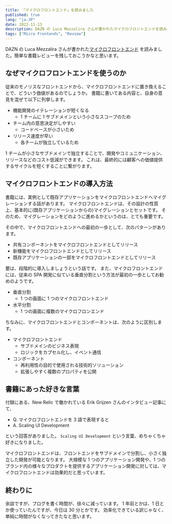 ```yaml
---
title: 「マイクロフロントエンド」を読みました
published: true
lang: "ja-JP"
date: 2022-11-13
description: DAZN の Luca Mezzalira さんが書かれたマイクロフロントエンドを読みました。簡単な書籍レビューを残しておこうかなと思います。
tags: ["Micro Frontends", "Review"]
---
```


DAZN の Luca Mezzalira さんが書かれた[マイクロフロントエンド](https://www.oreilly.co.jp/books/9784814400027/) を読みました。簡単な書籍レビューを残しておこうかなと思います。

## なぜマイクロフロントエンドを使うのか

従来のモノリスなフロントエンドから、マイクロフロントエンドに置き換えることで、どういう価値があるのでしょうか。
書籍に書いてある内容と、自身の意見を混ぜて以下に列挙します。

- 機能開発のイテレーションが短くなる
  - 1 チームに 1 サブドメインという小さなスコープのため
- チーム内の意思決定がしやすい
  - コードベースが小さいため
- リリース速度が早い
  - 各チームが独立しているため

1 チームが小さなサブドメインで独立することで、開発やコミュニケーション、リリースなどのコスト低減ができます。
これは、最終的には顧客への価値提供するサイクルを短くすることに繋がります。

## マイクロフロントエンドの導入方法

書籍には、実例として既存アプリケーションをマイクロフロントエンドへマイグレーションする話があります。
マイクロフロントエンドは、その設計の性質上、基本的に(既存アプリケーションからの)マイグレーションとセットです。
そのため、マイグレーションをどのように進めるかというのは、とても重要です。

その中で、マイクロフロントエンドへの最初の一歩として、次のパターンがあります。

- 共有コンポーネントをマイクロフロントエンドとしてリリース
- 新機能をマイクロフロントエンドとしてリリース
- 既存アプリケーションの一部をマイクロフロントエンドとしてリリース

要は、段階的に導入しましょうという話です。
また、マイクロフロントエンドには、従来の SPA 開発に似ている垂直分割という方法が最初の一歩としてお勧めのようです。

- 垂直分割
  - 1 つの画面に 1 つのマイクロフロントエンド
- 水平分割
  - 1 つの画面に複数のマイクロフロンエンド

ちなみに、マイクロフロントエンドとコンポーネントは、次のように区別します。

- マイクロフロントエンド
  - サブドメインのビジネス表現
  - ロジックをカプセル化し、イベント通信
- コンポーネント
  - 再利用性の目的で使用される技術的ソリューション
  - 拡張しやすく複数のプロパティを公開

## 書籍にあった好きな言葉

付録にある、New Relic で働かれている Erik Grijzen さんのインタビュー記事にて、

- Q. マイクロフロントエンドを 3 語で表現すると
- A. Scaling UI Development

という回答がありました。
`Scaling UI Development` という言葉、めちゃくちゃ好きになりました。

マイクロフロントエンドは、フロントエンドをサブドメインで分割し、小さく独立した開発が可能となります。
大規模な 1 つのアプリケーション開発や、1 つのブランド内の様々なプロダクトを提供するアプリケーション開発に対しては、マイクロフロントエンドは効果的だと思っています。

## 終わりに

余談ですが、ブログを書く時間が、徐々に減っています。
1 年前とかは、1 日とか使っていたんですが、今日は 30 分とかです。
効率化できている訳じゃなく、単純に時間がなくなってきたなと思います。
